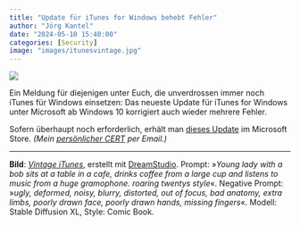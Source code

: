 ```yaml
---
title: "Update für iTunes for Windows behebt Fehler"
author: "Jörg Kantel"
date: "2024-05-10 15:40:00"
categories: [Security]
image: "images/itunesvintage.jpg"
---
```


[![](images/itunesvintage-b.jpg)](https://www.flickr.com/photos/schockwellenreiter/53399874075/)

Ein Meldung für diejenigen unter Euch, die unverdrossen immer noch iTunes für Windows einsetzen: Das neueste Update für  iTunes for Windows unter Microsoft ab Windows&nbsp;10 korrigiert auch wieder mehrere Fehler.

Sofern überhaupt noch erforderlich, erhält man [dieses Update](https://apps.microsoft.com/detail/9pb2mz1zmb1s?rtc=3&activetab=pivot%3Aoverviewtab&hl=de-de&gl=DE) im Microsoft Store. *(Mein [persönlicher CERT](http://www.gwdg.de/~mreiman1/) per Email.)*

---

**Bild**: *[Vintage iTunes](https://www.flickr.com/photos/schockwellenreiter/53399874075/)*, erstellt mit [DreamStudio](https://beta.dreamstudio.ai/generate). Prompt: »*Young lady with a bob sits at a table in a cafe, drinks coffee from a large cup and listens to music from a huge gramophone. roaring twentys style*«. Negative Prompt: »*ugly, deformed, noisy, blurry, distorted, out of focus, bad anatomy, extra limbs, poorly drawn face, poorly drawn hands, missing fingers*«. Modell: Stable Diffusion XL, Style: Comic Book.